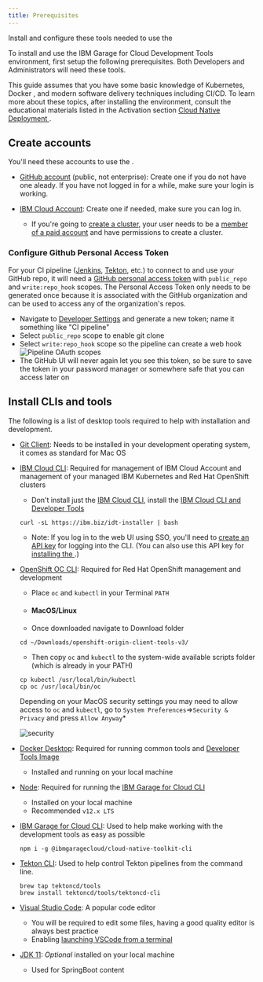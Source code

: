 ```yaml
---
title: Prerequisites
---
```


<PageDescription>

Install and configure these tools needed to use the <Globals name="env" />

</PageDescription>

To install and use the IBM Garage for Cloud Development Tools environment, first setup the following prerequisites. Both Developers and Administrators will need these tools.

This guide assumes that you have some basic knowledge of Kubernetes, Docker
, and modern software delivery techniques including CI/CD. To learn more
 about these topics, after installing the environment, consult the
  educational materials listed in the Activation section [Cloud Native
   Deployment
  ](/activation/cloudnative-deployment).



## Create accounts

You'll need these accounts to use the <Globals name="env" />.

- [GitHub account](http://github.com) (public, not enterprise): Create one if you do not have one aleady. If you have not logged in for a while, make sure your login is working.

- [IBM Cloud Account](https://cloud.ibm.com): Create one if needed, make sure you can log in. 
    - If you're going to [create a cluster](/admin/installation-ibm-cloud), your user needs to be a [member of a paid account](https://cloud.ibm.com/docs/iam?topic=iam-iamuserinv) and have permissions to create a cluster.



### Configure Github Personal Access Token
For your CI pipeline ([Jenkins](/guides/continuous-integration), [Tekton](/guides/continuous-integration-tekton), etc.) to connect to and use your GitHub repo, it will need a [GitHub personal access token](https://help.github.com/en/github/authenticating-to-github/creating-a-personal-access-token-for-the-command-line) with `public_repo` and `write:repo_hook` scopes. The Personal Access Token only needs to be generated once because it is associated with the GitHub organization and can be used to access any of the organization's repos.

  - Navigate to [Developer Settings](https://github.com/settings/tokens) and generate a new token; name it something like "CI pipeline"
  - Select `public_repo` scope to enable git clone
  - Select `write:repo_hook` scope so the pipeline can create a web hook
  ![Pipeline OAuth scopes](./pipeline-scopes.png)
  - The GitHub UI will never again let you see this token, so be sure to save the token in your password manager or somewhere safe that you can access later on



## Install CLIs and tools

The following is a list of desktop tools required to help with installation and development.

- [Git Client](https://git-scm.com/): Needs to be installed in your development operating system, it comes as standard for Mac OS

- [IBM Cloud CLI](https://cloud.ibm.com/docs/cli?topic=cloud-cli-getting-started): Required for management of IBM Cloud Account and management of your managed IBM Kubernetes and Red Hat OpenShift clusters
    - Don't install just the [IBM Cloud CLI](https://cloud.ibm.com/docs/cli?topic=cloud-cli-install-ibmcloud-cli), install the [IBM Cloud CLI and Developer Tools](https://cloud.ibm.com/docs/cli?topic=cloud-cli-getting-started#step1-install-idt)
    ```
    curl -sL https://ibm.biz/idt-installer | bash
    ```
    - Note: If you log in to the web UI using SSO, you'll need to [create an API key](https://cloud.ibm.com/docs/iam?topic=iam-federated_id) for logging into the CLI. (You can also use this API key for [installing the <Globals name="env" />](/admin/installation-ibm-cloud).)

- [OpenShift OC CLI](https://www.okd.io/download.html): Required for Red Hat OpenShift management and development
    - Place `oc` and `kubectl` in your Terminal `PATH`

    - #### MacOS/Linux
    - Once downloaded navigate to Download folder
    ```
    cd ~/Downloads/openshift-origin-client-tools-v3/
    ```
    - Then copy `oc` and `kubectl` to the system-wide available scripts folder (which is already in your PATH)
    ```
    cp kubectl /usr/local/bin/kubectl
    cp oc /usr/local/bin/oc
    ```

    <InlineNotification >

    Depending on your MacOS security settings you may need to allow access to `oc` and `kubectl`, go to `System Preferences`=>`Security & Privacy` and press `Allow Anyway`*

    ![security](security.png)

    </InlineNotification>

- [Docker Desktop](https://www.docker.com/products/docker-desktop): Required for running common tools and [Developer Tools Image](/guides/tools-image)
    - Installed and running on your local machine

- [Node](https://nodejs.org/en/): Required for running the [IBM Garage for Cloud CLI](/getting-started/cli)
    - Installed on your local machine
    - Recommended `v12.x LTS`

- [IBM Garage for Cloud CLI](/getting-started/cli): Used to help make working with the development tools as easy as possible
    ```
    npm i -g @ibmgaragecloud/cloud-native-toolkit-cli
    ```

- [Tekton CLI](https://github.com/tektoncd/cli): Used to help control Tekton
 pipelines from the command line.
    ```
    brew tap tektoncd/tools
    brew install tektoncd/tools/tektoncd-cli
  ```




- [Visual Studio Code](https://code.visualstudio.com/download): A popular code editor
    - You will be required to edit some files, having a good quality editor is always best practice
    - Enabling [launching VSCode from a terminal](https://code.visualstudio.com/docs/setup/mac#_launching-from-the-command-line)

- [JDK 11](https://www.oracle.com/technetwork/java/javase/downloads/jdk11-downloads-5066655.html): _Optional_ installed on your local machine
    - Used for SpringBoot content
